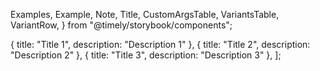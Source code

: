 
  Examples,
  Example,
  Note,
  Title,
  CustomArgsTable,
  VariantsTable,
  VariantRow,
} from "@timely/storybook/components";


  { title: "Title 1", description: "Description 1" },
  { title: "Title 2", description: "Description 2" },
  { title: "Title 3", description: "Description 3" },
];

<Meta title="UI/List" component={List} />

<Title title="List" suffix="Brief" subtitle="Version 2.0 — Last Update: 24 Aug 2023" />

## Definition

The List component is used to render an unordered list with default styling

## Structure

List takes an array of objects to display a list in the UI
### List
<CustomArgsTable of={List} />

### ListItem
<CustomArgsTable of={ListItem} />

<Examples>
  <Example title="Default">
    <List>
      {listItems.map((item) => (
        <ListItem rounded={false}>
          <ListItemTitle className="mr-2">{item.title}</ListItemTitle>
          <ListItemText>{item.description}</ListItemText>
        </ListItem>
      ))}
    </List>
  </Example>
  <Example title="Round Container">
    <List roundContainer={false}>
      {listItems.map((item) => (
        <ListItem rounded={false}>
          <ListItemTitle className="mr-2">{item.title}</ListItemTitle>
          <ListItemText>{item.description}</ListItemText>
        </ListItem>
      ))}
    </List>
  </Example>
    <Example title="No Border Treatment">
    <List noBorderTreatment={true}>
      {listItems.map((item) => (
        <ListItem rounded={false}>
          <ListItemTitle className="mr-2">{item.title}</ListItemTitle>
          <ListItemText>{item.description}</ListItemText>
        </ListItem>
      ))}
    </List>
  </Example>
</Examples>

<Title offset title="List" suffix="Variants" />

<Canvas>
  <Story
    name="List"
    args={{
      roundContainer: true,
      noBorderTreatment: false,
      rounded: false,
      expanded: false
    }}>
    {({ roundContainer, noBorderTreatment, rounded, expanded }) => (
      <VariantsTable titles={["Default"]} columnMinWidth={150}>
        <VariantRow>
          <List roundContainer={roundContainer} noBorderTreatment={noBorderTreatment}>
            {listItems.map((item) => (
              <ListItem rounded={rounded} expanded={expanded}>
                <ListItemTitle className="mr-2">{item.title}</ListItemTitle>
                <ListItemText>{item.description}</ListItemText>
              </ListItem>
            ))}
          </List>
        </VariantRow>
      </VariantsTable>
    )}
  </Story>
</Canvas>
